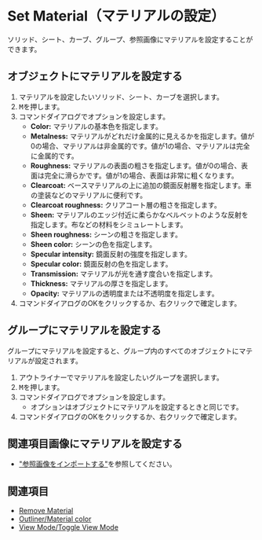 
# Set Material（マテリアルの設定）

<Reference shortcut="M" command="Set Material" button="" />

ソリッド、シート、カーブ、グループ、参照画像にマテリアルを設定することができます。

## オブジェクトにマテリアルを設定する

1. マテリアルを設定したいソリッド、シート、カーブを選択します。
2. <kbd>M</kbd>を押します。
3. コマンドダイアログでオプションを設定します。
    - **Color:** マテリアルの基本色を指定します。
    - **Metalness:** マテリアルがどれだけ金属的に見えるかを指定します。値が0の場合、マテリアルは非金属的です。値が1の場合、マテリアルは完全に金属的です。
    - **Roughness:** マテリアルの表面の粗さを指定します。値が0の場合、表面は完全に滑らかです。値が1の場合、表面は非常に粗くなります。
    - **Clearcoat:** ベースマテリアルの上に追加の鏡面反射層を指定します。車の塗装などのマテリアルに便利です。
    - **Clearcoat roughness:** クリアコート層の粗さを指定します。
    - **Sheen:** マテリアルのエッジ付近に柔らかなベルベットのような反射を指定します。布などの材料をシミュレートします。
    - **Sheen roughness:** シーンの粗さを指定します。
    - **Sheen color:** シーンの色を指定します。
    - **Specular intensity:** 鏡面反射の強度を指定します。
    - **Specular color:** 鏡面反射の色を指定します。
    - **Transmission:** マテリアルが光を通す度合いを指定します。
    - **Thickness:** マテリアルの厚さを指定します。
    - **Opacity:** マテリアルの透明度または不透明度を指定します。
4. コマンドダイアログのOKをクリックするか、右クリックで確定します。

## グループにマテリアルを設定する

グループにマテリアルを設定すると、グループ内のすべてのオブジェクトにマテリアルが設定されます。

1. アウトライナーでマテリアルを設定したいグループを選択します。
2. <kbd>M</kbd>を押します。
3. コマンドダイアログでオプションを設定します。
    - オプションはオブジェクトにマテリアルを設定するときと同じです。
4. コマンドダイアログのOKをクリックするか、右クリックで確定します。

## 関連項目画像にマテリアルを設定する

- ["参照画像をインポートする"](../start/importing-reference-images)を参照してください。

## 関連項目
- [Remove Material](./remove-material)
- [Outliner/Material color](../plasticity-essentials/outliner#material-color)
- [View Mode/Toggle View Mode](../plasticity-essentials/view-mode#toggle-view-mode)


